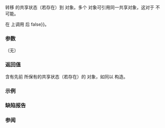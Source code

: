 {{cpp/thread/future/title|share}}
{{cpp/thread/future/navbar}}
{{ddcl|note={{mark since c++11}}|
std::shared_future&lt;T&gt; share() noexcept;
}}

转移 {{c|*this}} 的共享状态（若存在）到 {{lc|std::shared_future}} 对象。多个 {{lc|std::shared_future}} 对象可引用同一共享对象，这对于 {{lc|std::future}} 不可能。

在 {{lc|std::future}} 上调用 {{tt|share}} 后 [[cpp/thread/future/valid|{{c|valid()}}]] {{c| {{==}} false}}。

===参数===
（无）

===返回值===
含有先前 {{c|*this}} 所保有的共享状态（若存在）的 {{lc|std::shared_future}} 对象，如同以 {{c|std::shared_future&lt;T&gt;(std:move(*this))}} 构造。

===示例===
{{example}}

===缺陷报告===
{{dr list begin}}
{{dr list item|wg=lwg|dr=2556|std=C++11|before={{tt|share()}} 要求 {{tt|valid()}} 为 {{tt|true}}|after=移除要求并使之为 {{tt|noexcept}}}}
{{dr list end}}

===参阅===
{{dsc begin}}
{{dsc inc|cpp/thread/dsc shared_future}}
{{dsc end}}

{{langlinks|de|en|es|fr|it|ja|pt|ru}}